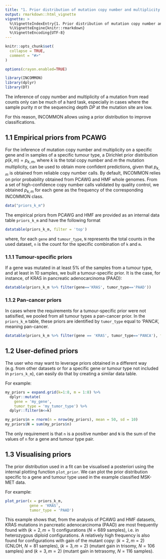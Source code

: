 ```yaml
---
title: "1. Prior distribution of mutation copy number and multiplicity from PCAWG"
output: rmarkdown::html_vignette
vignette: >
  %\VignetteIndexEntry{1. Prior distribution of mutation copy number and multiplicity from PCAWG}
  %\VignetteEngine{knitr::rmarkdown}
  %\VignetteEncoding{UTF-8}
---
```


```r
knitr::opts_chunk$set(
  collapse = TRUE,
  comment = "#>"
)

options(crayon.enabled=TRUE)
```

```r
library(INCOMMON)
library(dplyr)
library(DT)
```

The inference of copy number and multiplicity of a mutation from read counts only
can be much of a hard task, especially in cases where the sample purity $\pi$ or
the sequencing depth $DP$ at the mutation site are low.

For this reason, INCOMMON allows using a prior distribution to improve classifications.

## 1.1 Empirical priors from PCAWG

For the inference of mutation copy number and multiplicity on a specific gene and in samples of a specific tumour
type, a Dirichlet prior distribution $p\left(k,m\right)=p_{k,m}$, where $k$ is
the total copy number and $m$ the mutation multiplicity, can be used to obtain more confident predictions, given that  $p_{k,m}$ 
is obtained from reliable copy number calls.
By default, INCOMMON relies on prior probability obtained from PCAWG and HMF whole genomes. From a set of high-confidence copy number calls validated by quality control, we obtained $p_{k,m}$ for each gene as the frequency of the corresponding INCOMMON class. 

```r
data("priors_k_m")
```

The empirical priors from PCAWG and HMF are provided as an internal data table `priors_k_m` and
have the following format

```r
datatable(priors_k_m, filter = 'top')
```

where, for each `gene` and `tumour_type`, `N` represents the total counts in the used dataset, `n` is the count for the specific combination of `k` and `m`.

### 1.1.1 Tumour-specific priors

If a gene was mutated in at least 5% of the samples from a tumour type, and at least in 10 samples, we built a tumour-specific prior. It is the case, for instance, of KRAS in pancreatic
adenocarcinoma (PAAD):


```r
datatable(priors_k_m %>% filter(gene=='KRAS', tumor_type=='PAAD'))
```

### 1.1.2 Pan-cancer priors


In cases where the requirements for a tumour-specific prior were not satisified,
we pooled from all tumour types a pan-cancer prior. In the `priors_k_m` table,
these priors are identified by `tumor_type` equal to 'PANCA', meaning pan-cancer.

```r
datatable(priors_k_m %>% filter(gene == 'KRAS', tumor_type=='PANCA'), filter = 'top')
```

## 1.2 User-defined priors

The user who may want to leverage priors obtained in a different way (e.g. from
other datasets or for a specific gene or tumour type not included in `priors_k_m`),
can easily do that by creating a similar data table.

For example:

```r
my_priors = expand.grid(k=1:8, m = 1:8) %>% 
  dplyr::mutate(
    gene = 'my_gene',
    tumor_type = 'my_tumor_type') %>% 
  dplyr::filter(m<=k)

my_priors$n = rnorm(n = nrow(my_priors), mean = 50, sd = 10)
my_priors$N = sum(my_priors$n)
```

The only requirement is that `n` is a positive number and `N` is the sum of the values of `n` for a gene and tumour type pair.

## 1.3 Visualising priors

The prior distribution used in a fit can be visualised a posteriori using the internal plotting function
`plot_prior`. We can plot the prior distribution specific to a gene and tumour type used
in the example classified MSK-MET data.

For example:

```r
plot_prior(x = priors_k_m, 
           gene = 'KRAS',
           tumor_type = 'PAAD')
```

This example shows that, from the analysis of PCAWG and HMF datasets, KRAS mutations in pancreatic adenocarcinoma (PAAD) are most frequently found with $(k=2,m=1)$ configurations ($N=689$ samples), i.e. in heterozygous diploid configurations. A relatively high frequency is also found for configurations with gain of the mutant copy: $(k=2,m=2)$ (CNLOH, $N=81$ samples), $(k=3,m=2)$ (mutant gain in trisomy, $N=106$ samples) and $(k=3,m=2)$ (mutant gain in tetrasomy, $N=116$ samples).
